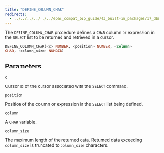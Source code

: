 ```yaml
---
title: "DEFINE_COLUMN_CHAR"
redirects:
  - ../../../../../../epas_compat_bip_guide/03_built-in_packages/17_dbms_sql/09_define_column_char #generated for docs/epas/reorg-role-use-case-mode
---
```


The `DEFINE_COLUMN_CHAR` procedure defines a `CHAR` column or expression in the `SELECT` list to be returned and retrieved in a cursor.

```sql
DEFINE_COLUMN_CHAR(<c> NUMBER, <position> NUMBER, <column>
CHAR, <column_size> NUMBER)
```

## Parameters

`c`

 Cursor id of the cursor associated with the `SELECT` command.

`position`

 Position of the column or expression in the `SELECT` list being defined.

`column`

 A `CHAR` variable.

`column_size`

 The maximum length of the returned data. Returned data exceeding `column_size` is truncated to `column_size` characters.
